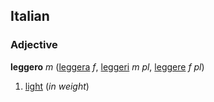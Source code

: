 ==Italian==
===Adjective===
'''leggero''' ''m'' ([[leggera]] ''f'', [[leggeri]] ''m pl'', [[leggere]] ''f pl'')

#[[light#Adjective|light]] (''in weight'')